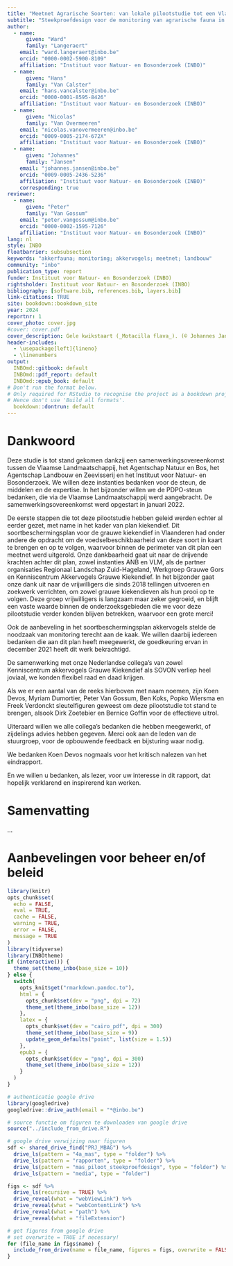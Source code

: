 ```yaml
---
title: "Meetnet Agrarische Soorten: van lokale pilootstudie tot een Vlaams monitoring instrument"
subtitle: "Steekproefdesign voor de monitoring van agrarische fauna in Vlaanderen"
author:
  - name:
      given: "Ward"
      family: "Langeraert"
    email: "ward.langeraert@inbo.be"
    orcid: "0000-0002-5900-8109"
    affiliation: "Instituut voor Natuur- en Bosonderzoek (INBO)"
  - name:
      given: "Hans"
      family: "Van Calster"
    email: "hans.vancalster@inbo.be"
    orcid: "0000-0001-8595-8426"
    affiliation: "Instituut voor Natuur- en Bosonderzoek (INBO)"
  - name:
      given: "Nicolas"
      family: "Van Overmeeren"
    email: "nicolas.vanovermeeren@inbo.be"
    orcid: "0009-0005-2174-672X"
    affiliation: "Instituut voor Natuur- en Bosonderzoek (INBO)"
  - name:
      given: "Johannes"
      family: "Jansen"
    email: "johannes.jansen@inbo.be"
    orcid: "0009-0005-2436-5236"
    affiliation: "Instituut voor Natuur- en Bosonderzoek (INBO)"
    corresponding: true
reviewer:
  - name:
      given: "Peter"
      family: "Van Gossum"
    email: "peter.vangossum@inbo.be"
    orcid: "0000-0002-1595-7126"
    affiliation: "Instituut voor Natuur- en Bosonderzoek (INBO)"
lang: nl
style: INBO
floatbarrier: subsubsection
keywords: "akkerfauna; monitoring; akkervogels; meetnet; landbouw"
community: "inbo"
publication_type: report
funder: Instituut voor Natuur- en Bosonderzoek (INBO)
rightsholder: Instituut voor Natuur- en Bosonderzoek (INBO)
bibliography: [software.bib, references.bib, layers.bib]
link-citations: TRUE
site: bookdown::bookdown_site
year: 2024
reportnr: 1
cover_photo: cover.jpg
#cover: cover.pdf
cover_description: Gele kwikstaart (_Motacilla flava_). (© Johannes Jansen)
header-includes:
  - \usepackage[left]{lineno}
  - \linenumbers
output:
  INBOmd::gitbook: default
  INBOmd::pdf_report: default
  INBOmd::epub_book: default
# Don't run the format below.
# Only required for RStudio to recognise the project as a bookdown project.
# Hence don't use 'Build all formats'.
  bookdown::dontrun: default
---
```


# Dankwoord {.unnumbered}

Deze studie is tot stand gekomen dankzij een samenwerkingsovereenkomst tussen de Vlaamse Landmaatschappij, het Agentschap Natuur en Bos, het Agentschap Landbouw en Zeevisserij en het Instituut voor Natuur- en Bosonderzoek.
We willen deze instanties bedanken voor de steun, de middelen en de expertise.
In het bijzonder willen we de PDPO-steun bedanken, die via de Vlaamse Landmaatschappij werd aangebracht.
De samenwerkingsovereenkomst werd opgestart in januari 2022.

De eerste stappen die tot deze pilootstudie hebben geleid werden echter al eerder gezet, met name in het kader van plan kiekendief.
Dit soortbeschermingsplan voor de grauwe kiekendief in Vlaanderen had onder andere de opdracht om de voedselbeschikbaarheid van deze soort in kaart te brengen en op te volgen, waarvoor binnen de perimeter van dit plan een meetnet werd uitgerold.
Onze dankbaarheid gaat uit naar de drijvende krachten achter dit plan, zowel instanties ANB en VLM, als de partner organisaties Regionaal Landschap Zuid-Hageland, Werkgroep Grauwe Gors en Kenniscentrum Akkervogels Grauwe Kiekendief.
In het bijzonder gaat onze dank uit naar de vrijwilligers die sinds 2018 tellingen uitvoeren en zoekwerk verrichten, om zowel grauwe kiekendieven als hun prooi op te volgen.
Deze groep vrijwilligers is langzaam maar zeker gegroeid, en blijft een vaste waarde binnen de onderzoeksgebieden die we voor deze pilootstudie verder konden blijven betrekken, waarvoor een grote merci!

Ook de aanbeveling in het soortbeschermingsplan akkervogels stelde de noodzaak van monitoring terecht aan de kaak.
We willen daarbij iedereen bedanken die aan dit plan heeft meegewerkt, de goedkeuring ervan in december 2021 heeft dit werk bekrachtigd.

De samenwerking met onze Nederlandse collega’s van zowel Kenniscentrum akkervogels Grauwe Kiekendief als SOVON verliep heel joviaal, we konden flexibel raad en daad krijgen.

Als we er een aantal van de reeks hierboven met naam noemen, zijn Koen Devos, Myriam Dumortier, Peter Van Gossum, Ben Koks, Popko Wiersma en Freek Verdonckt sleutelfiguren geweest om deze pilootstudie tot stand te brengen, alsook Dirk Zoetebier en Bernice Goffin voor de effectieve uitrol.

Uiteraard willen we alle collega’s bedanken die hebben meegewerkt, of zijdelings advies hebben gegeven.
Merci ook aan de leden van de stuurgroep, voor de opbouwende feedback en bijsturing waar nodig.

We bedanken Koen Devos nogmaals voor het kritisch nalezen van het eindrapport.

En we willen u bedanken, als lezer, voor uw interesse in dit rapport, dat hopelijk verklarend en inspirerend kan werken.

# Samenvatting {.unnumbered}

<!-- description: start -->

...

<!-- description: end -->

# Aanbevelingen voor beheer en/of beleid {.unnumbered}

```r
library(knitr)
opts_chunk$set(
  echo = FALSE,
  eval = TRUE,
  cache = FALSE,
  warning = TRUE,
  error = FALSE,
  message = TRUE
)
library(tidyverse)
library(INBOtheme)
if (interactive()) {
  theme_set(theme_inbo(base_size = 10))
} else {
  switch(
    opts_knit$get("rmarkdown.pandoc.to"),
    html = {
      opts_chunk$set(dev = "png", dpi = 72)
      theme_set(theme_inbo(base_size = 12))
    },
    latex = {
      opts_chunk$set(dev = "cairo_pdf", dpi = 300)
      theme_set(theme_inbo(base_size = 9))
      update_geom_defaults("point", list(size = 1.5))
    },
    epub3 = {
      opts_chunk$set(dev = "png", dpi = 300)
      theme_set(theme_inbo(base_size = 12))
    }
  )
}
```

```r
# authenticatie google drive
library(googledrive)
googledrive::drive_auth(email = "*@inbo.be")

# source functie om figuren te downloaden van google drive
source("../include_from_drive.R")

# google drive verwijzing naar figuren
sdf <- shared_drive_find("PRJ_MBAG") %>%
  drive_ls(pattern = "4a_mas", type = "folder") %>%
  drive_ls(pattern = "rapporten", type = "folder") %>%
  drive_ls(pattern = "mas_piloot_steekproefdesign", type = "folder") %>%
  drive_ls(pattern = "media", type = "folder")

figs <- sdf %>%
  drive_ls(recursive = TRUE) %>%
  drive_reveal(what = "webViewLink") %>%
  drive_reveal(what = "webContentLink") %>%
  drive_reveal(what = "path") %>%
  drive_reveal(what = "fileExtension")

# get figures from google drive
# set overwrite = TRUE if necessary!
for (file_name in figs$name) {
  include_from_drive(name = file_name, figures = figs, overwrite = FALSE)
}
```
